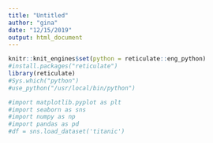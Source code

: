 ```yaml
---
title: "Untitled"
author: "gina"
date: "12/15/2019"
output: html_document
---
```


```r
knitr::knit_engines$set(python = reticulate::eng_python)
#install.packages("reticulate")
library(reticulate)
#Sys.which("python")
#use_python("/usr/local/bin/python")
```

```python
#import matplotlib.pyplot as plt
#import seaborn as sns
#import numpy as np
#import pandas as pd
#df = sns.load_dataset('titanic')
```
